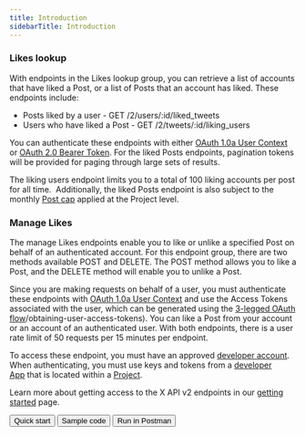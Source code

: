 ---
title: Introduction
sidebarTitle: Introduction
---


### Likes lookup

With endpoints in the Likes lookup group, you can retrieve a list of accounts that have liked a Post, or a list of Posts that an account has liked. These endpoints include:

* Posts liked by a user - GET /2/users/:id/liked_tweets
* Users who have liked a Post - GET /2/tweets/:id/liking_users

You can authenticate these endpoints with either [OAuth 1.0a User Context](/resources/fundamentals/authentication) or [OAuth 2.0 Bearer Token](/resources/fundamentals/authentication#oauth-2-0). For the liked Posts endpoints, pagination tokens will be provided for paging through large sets of results.

The liking users endpoint limits you to a total of 100 liking accounts per post for all time.  Additionally, the liked Posts endpoint is also subject to the monthly [Post cap](/x-api/fundamentals/tweet-cap) applied at the Project level.
 

### Manage Likes

The manage Likes endpoints enable you to like or unlike a specified Post on behalf of an authenticated account. For this endpoint group, there are two methods available POST and DELETE. The POST method allows you to like a Post, and the DELETE method will enable you to unlike a Post.

Since you are making requests on behalf of a user, you must authenticate these endpoints with [OAuth 1.0a User Context](/resources/fundamentals/authentication) and use the Access Tokens associated with the user, which can be generated using the [3-legged OAuth flow](/resources/fundamentals/authentication#oauth-1-0a-2)/obtaining-user-access-tokens). You can like a Post from your account or an account of an authenticated user. With both endpoints, there is a user rate limit of 50 requests per 15 minutes per endpoint. 
 

To access these endpoint, you must have an approved [developer account](/resources/fundamentals/developer-portal). When authenticating, you must use keys and tokens from a [developer App](/resources/fundamentals/developer-apps) that is located within a [Project](/resources/fundamentals/projects). 

Learn more about getting access to the X API v2 endpoints in our [getting started](/x-api/getting-started/about-x-api) page.
<div class="flex space-x-2">
<Button href="/x-api/posts/likes/quickstart/likes-lookup">
  Quick start
</Button>
<Button href="https://github.com/xdevplatform/Twitter-API-v2-sample-code">
  Sample code
</Button>
<Button href="https://t.co/twitter-api-postman">
  Run in Postman
</Button>
</div>
